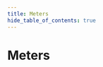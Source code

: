 ```yaml
---
title: Meters
hide_table_of_contents: true
---
```



# Meters

<DeviceGrid>
  <DeviceCard
    brand=""
    description="Demobatterie"
    thumbnail="/img/devices/meter/demo-battery.jpg"
    capabilities={[]}
    requirements={[]}
    href="/docs/devices-next/meters/demo-battery"
    group="Generische Unterstützung"
    type="meter"
    name="demo-battery"
  />
  <DeviceCard
    brand=""
    description="Demozähler"
    thumbnail="/img/devices/meter/demo-meter.jpg"
    capabilities={[]}
    requirements={[]}
    href="/docs/devices-next/meters/demo-meter"
    group="Generische Unterstützung"
    type="meter"
    name="demo-meter"
  />
  <DeviceCard
    brand=""
    description="Discovergy"
    thumbnail="/img/devices/meter/discovergy.jpg"
    capabilities={[]}
    requirements={[]}
    href="/docs/devices-next/meters/discovergy"
    group=""
    type="meter"
    name="discovergy"
  />
  <DeviceCard
    brand=""
    description="Plexlog"
    thumbnail="/img/devices/meter/plexlog.jpg"
    capabilities={[]}
    requirements={[]}
    href="/docs/devices-next/meters/plexlog"
    group=""
    type="meter"
    name="plexlog"
  />
  <DeviceCard
    brand=""
    description="Powerdog"
    thumbnail="/img/devices/meter/powerdog.jpg"
    capabilities={[]}
    requirements={[]}
    href="/docs/devices-next/meters/powerdog"
    group=""
    type="meter"
    name="powerdog"
  />
  <DeviceCard
    brand=""
    description="Solarlog"
    thumbnail="/img/devices/meter/solarlog.jpg"
    capabilities={[]}
    requirements={[]}
    href="/docs/devices-next/meters/solarlog"
    group=""
    type="meter"
    name="solarlog"
  />
  <DeviceCard
    brand=""
    description="SunSpec Batterie (Model 124)"
    thumbnail="/img/devices/meter/sunspec-battery-model-124.jpg"
    capabilities={["battery-control"]}
    requirements={[]}
    href="/docs/devices-next/meters/sunspec-battery-model-124"
    group="Generische Unterstützung"
    type="meter"
    name="sunspec-battery-model-124"
  />
  <DeviceCard
    brand=""
    description="SunSpec Batterie (Model 802)"
    thumbnail="/img/devices/meter/sunspec-battery-model-802.jpg"
    capabilities={["battery-control"]}
    requirements={[]}
    href="/docs/devices-next/meters/sunspec-battery-model-802"
    group="Generische Unterstützung"
    type="meter"
    name="sunspec-battery-model-802"
  />
  <DeviceCard
    brand=""
    description="SunSpec Hybridwechselrichter"
    thumbnail="/img/devices/meter/sunspec-hybrid-inverter.jpg"
    capabilities={[]}
    requirements={[]}
    href="/docs/devices-next/meters/sunspec-hybrid-inverter"
    group="Generische Unterstützung"
    type="meter"
    name="sunspec-hybrid-inverter"
  />
  <DeviceCard
    brand=""
    description="SunSpec Wechselrichter"
    thumbnail="/img/devices/meter/sunspec-inverter.jpg"
    capabilities={[]}
    requirements={[]}
    href="/docs/devices-next/meters/sunspec-inverter"
    group="Generische Unterstützung"
    type="meter"
    name="sunspec-inverter"
  />
  <DeviceCard
    brand=""
    description="SunSpec Zähler"
    thumbnail="/img/devices/meter/sunspec-meter.jpg"
    capabilities={[]}
    requirements={[]}
    href="/docs/devices-next/meters/sunspec-meter"
    group=""
    type="meter"
    name="sunspec-meter"
  />
  <DeviceCard
    brand=""
    description="vzlogger"
    thumbnail="/img/devices/meter/vzlogger.jpg"
    capabilities={[]}
    requirements={[]}
    href="/docs/devices-next/meters/vzlogger"
    group="Generische Unterstützung"
    type="meter"
    name="vzlogger"
  />
  <DeviceCard
    brand="A-Tronix"
    description=""
    thumbnail="/img/devices/meter/a-tronix.jpg"
    capabilities={[]}
    requirements={[]}
    href="/docs/devices-next/meters/a-tronix"
    group=""
    type="meter"
    name="a-tronix"
  />
  <DeviceCard
    brand="ABB"
    description="A43"
    thumbnail="/img/devices/meter/abb-a43.jpg"
    capabilities={[]}
    requirements={[]}
    href="/docs/devices-next/meters/abb-a43"
    group=""
    type="meter"
    name="abb-a43"
  />
  <DeviceCard
    brand="ABB"
    description="A44"
    thumbnail="/img/devices/meter/abb-a44.jpg"
    capabilities={[]}
    requirements={[]}
    href="/docs/devices-next/meters/abb-a44"
    group=""
    type="meter"
    name="abb-a44"
  />
  <DeviceCard
    brand="ABB"
    description="B23"
    thumbnail="/img/devices/meter/abb-b23.jpg"
    capabilities={[]}
    requirements={[]}
    href="/docs/devices-next/meters/abb-b23"
    group=""
    type="meter"
    name="abb-b23"
  />
  <DeviceCard
    brand="ABB"
    description="B24"
    thumbnail="/img/devices/meter/abb-b24.jpg"
    capabilities={[]}
    requirements={[]}
    href="/docs/devices-next/meters/abb-b24"
    group=""
    type="meter"
    name="abb-b24"
  />
  <DeviceCard
    brand="Acrel"
    description="ADW300"
    thumbnail="/img/devices/meter/acrel-adw300.jpg"
    capabilities={[]}
    requirements={[]}
    href="/docs/devices-next/meters/acrel-adw300"
    group=""
    type="meter"
    name="acrel-adw300"
  />
  <DeviceCard
    brand="Ads-tec"
    description="StoraXe"
    thumbnail="/img/devices/meter/ads-tec-storaxe.jpg"
    capabilities={[]}
    requirements={[]}
    href="/docs/devices-next/meters/ads-tec-storaxe"
    group=""
    type="meter"
    name="ads-tec-storaxe"
  />
  <DeviceCard
    brand="Alpha ESS"
    description="Storion SMILE"
    thumbnail="/img/devices/meter/alpha-ess-storion-smile.jpg"
    capabilities={["battery-control"]}
    requirements={[]}
    href="/docs/devices-next/meters/alpha-ess-storion-smile"
    group=""
    type="meter"
    name="alpha-ess-storion-smile"
  />
  <DeviceCard
    brand="Ampere"
    description="Ampere.StoragePro"
    thumbnail="/img/devices/meter/ampere-ampere-storagepro.jpg"
    capabilities={[]}
    requirements={[]}
    href="/docs/devices-next/meters/ampere-ampere-storagepro"
    group=""
    type="meter"
    name="ampere-ampere-storagepro"
  />
  <DeviceCard
    brand="Anker"
    description="Micro inverter"
    thumbnail="/img/devices/meter/anker-micro-inverter.jpg"
    capabilities={[]}
    requirements={[]}
    href="/docs/devices-next/meters/anker-micro-inverter"
    group=""
    type="meter"
    name="anker-micro-inverter"
  />
  <DeviceCard
    brand="APsystems"
    description="EZ1"
    thumbnail="/img/devices/meter/apsystems-ez1.jpg"
    capabilities={[]}
    requirements={[]}
    href="/docs/devices-next/meters/apsystems-ez1"
    group=""
    type="meter"
    name="apsystems-ez1"
  />
  <DeviceCard
    brand="AVM"
    description="FritzDECT"
    thumbnail="/img/devices/meter/avm-fritzdect.jpg"
    capabilities={[]}
    requirements={[]}
    href="/docs/devices-next/meters/avm-fritzdect"
    group="Schaltbare Steckdosen"
    type="meter"
    name="avm-fritzdect"
  />
  <DeviceCard
    brand="Axitec"
    description="AXIhycon 12-15H"
    thumbnail="/img/devices/meter/axitec-axihycon-12-15h.jpg"
    capabilities={[]}
    requirements={[]}
    href="/docs/devices-next/meters/axitec-axihycon-12-15h"
    group=""
    type="meter"
    name="axitec-axihycon-12-15h"
  />
  <DeviceCard
    brand="Bernecker Engineering"
    description="MPM3PM"
    thumbnail="/img/devices/meter/bernecker-engineering-mpm3pm.jpg"
    capabilities={[]}
    requirements={[]}
    href="/docs/devices-next/meters/bernecker-engineering-mpm3pm"
    group=""
    type="meter"
    name="bernecker-engineering-mpm3pm"
  />
  <DeviceCard
    brand="BGEtech"
    description="DS100"
    thumbnail="/img/devices/meter/bgetech-ds100.jpg"
    capabilities={[]}
    requirements={[]}
    href="/docs/devices-next/meters/bgetech-ds100"
    group=""
    type="meter"
    name="bgetech-ds100"
  />
  <DeviceCard
    brand="BGEtech"
    description="WS100"
    thumbnail="/img/devices/meter/bgetech-ws100.jpg"
    capabilities={[]}
    requirements={[]}
    href="/docs/devices-next/meters/bgetech-ws100"
    group=""
    type="meter"
    name="bgetech-ws100"
  />
  <DeviceCard
    brand="Bosch"
    description="BPT-S 5 Hybrid"
    thumbnail="/img/devices/meter/bosch-bpt-s-5-hybrid.jpg"
    capabilities={[]}
    requirements={[]}
    href="/docs/devices-next/meters/bosch-bpt-s-5-hybrid"
    group=""
    type="meter"
    name="bosch-bpt-s-5-hybrid"
  />
  <DeviceCard
    brand="Bosswerk"
    description="Micro inverter"
    thumbnail="/img/devices/meter/bosswerk-micro-inverter.jpg"
    capabilities={[]}
    requirements={[]}
    href="/docs/devices-next/meters/bosswerk-micro-inverter"
    group=""
    type="meter"
    name="bosswerk-micro-inverter"
  />
  <DeviceCard
    brand="Carlo Gavazzi"
    description="EM110/111/112"
    thumbnail="/img/devices/meter/carlo-gavazzi-em110-111-112.jpg"
    capabilities={[]}
    requirements={[]}
    href="/docs/devices-next/meters/carlo-gavazzi-em110-111-112"
    group=""
    type="meter"
    name="carlo-gavazzi-em110-111-112"
  />
  <DeviceCard
    brand="Carlo Gavazzi"
    description="EM24"
    thumbnail="/img/devices/meter/carlo-gavazzi-em24.jpg"
    capabilities={[]}
    requirements={[]}
    href="/docs/devices-next/meters/carlo-gavazzi-em24"
    group=""
    type="meter"
    name="carlo-gavazzi-em24"
  />
  <DeviceCard
    brand="Carlo Gavazzi"
    description="EM24_E1"
    thumbnail="/img/devices/meter/carlo-gavazzi-em24_e1.jpg"
    capabilities={[]}
    requirements={[]}
    href="/docs/devices-next/meters/carlo-gavazzi-em24_e1"
    group=""
    type="meter"
    name="carlo-gavazzi-em24_e1"
  />
  <DeviceCard
    brand="Carlo Gavazzi"
    description="EM330/EM340"
    thumbnail="/img/devices/meter/carlo-gavazzi-em330-em340.jpg"
    capabilities={[]}
    requirements={[]}
    href="/docs/devices-next/meters/carlo-gavazzi-em330-em340"
    group=""
    type="meter"
    name="carlo-gavazzi-em330-em340"
  />
  <DeviceCard
    brand="Carlo Gavazzi"
    description="EM530/EM540"
    thumbnail="/img/devices/meter/carlo-gavazzi-em530-em540.jpg"
    capabilities={[]}
    requirements={[]}
    href="/docs/devices-next/meters/carlo-gavazzi-em530-em540"
    group=""
    type="meter"
    name="carlo-gavazzi-em530-em540"
  />
  <DeviceCard
    brand="Carlo Gavazzi"
    description="ET112"
    thumbnail="/img/devices/meter/carlo-gavazzi-et112.jpg"
    capabilities={[]}
    requirements={[]}
    href="/docs/devices-next/meters/carlo-gavazzi-et112"
    group=""
    type="meter"
    name="carlo-gavazzi-et112"
  />
  <DeviceCard
    brand="Carlo Gavazzi"
    description="ET330/ET340"
    thumbnail="/img/devices/meter/carlo-gavazzi-et330-et340.jpg"
    capabilities={[]}
    requirements={[]}
    href="/docs/devices-next/meters/carlo-gavazzi-et330-et340"
    group=""
    type="meter"
    name="carlo-gavazzi-et330-et340"
  />
  <DeviceCard
    brand="cFos"
    description="PowerBrain Meter"
    thumbnail="/img/devices/meter/cfos-powerbrain-meter.jpg"
    capabilities={["sponsorship"]}
    requirements={[]}
    href="/docs/devices-next/meters/cfos-powerbrain-meter"
    group=""
    type="meter"
    name="cfos-powerbrain-meter"
  />
  <DeviceCard
    brand="Deye"
    description="3p hybrid inverter"
    thumbnail="/img/devices/meter/deye-3p-hybrid-inverter.jpg"
    capabilities={["battery-control"]}
    requirements={[]}
    href="/docs/devices-next/meters/deye-3p-hybrid-inverter"
    group=""
    type="meter"
    name="deye-3p-hybrid-inverter"
  />
  <DeviceCard
    brand="Deye"
    description="hp3 hybrid inverter"
    thumbnail="/img/devices/meter/deye-hp3-hybrid-inverter.jpg"
    capabilities={["battery-control"]}
    requirements={[]}
    href="/docs/devices-next/meters/deye-hp3-hybrid-inverter"
    group=""
    type="meter"
    name="deye-hp3-hybrid-inverter"
  />
  <DeviceCard
    brand="Deye"
    description="Micro inverter"
    thumbnail="/img/devices/meter/deye-micro-inverter.jpg"
    capabilities={[]}
    requirements={[]}
    href="/docs/devices-next/meters/deye-micro-inverter"
    group=""
    type="meter"
    name="deye-micro-inverter"
  />
  <DeviceCard
    brand="Deye"
    description="Storage (hybrid) inverter"
    thumbnail="/img/devices/meter/deye-storage-hybrid-inverter.jpg"
    capabilities={[]}
    requirements={[]}
    href="/docs/devices-next/meters/deye-storage-hybrid-inverter"
    group=""
    type="meter"
    name="deye-storage-hybrid-inverter"
  />
  <DeviceCard
    brand="Deye"
    description="String inverter"
    thumbnail="/img/devices/meter/deye-string-inverter.jpg"
    capabilities={[]}
    requirements={[]}
    href="/docs/devices-next/meters/deye-string-inverter"
    group=""
    type="meter"
    name="deye-string-inverter"
  />
  <DeviceCard
    brand="DSMR"
    description=""
    thumbnail="/img/devices/meter/dsmr.jpg"
    capabilities={[]}
    requirements={[]}
    href="/docs/devices-next/meters/dsmr"
    group=""
    type="meter"
    name="dsmr"
  />
  <DeviceCard
    brand="DZG"
    description="DVH4013"
    thumbnail="/img/devices/meter/dzg-dvh4013.jpg"
    capabilities={[]}
    requirements={[]}
    href="/docs/devices-next/meters/dzg-dvh4013"
    group=""
    type="meter"
    name="dzg-dvh4013"
  />
  <DeviceCard
    brand="E3/DC"
    description=""
    thumbnail="/img/devices/meter/e3-dc.jpg"
    capabilities={["battery-control"]}
    requirements={[]}
    href="/docs/devices-next/meters/e3-dc"
    group=""
    type="meter"
    name="e3-dc"
  />
  <DeviceCard
    brand="Eastron"
    description="SDM120-Modbus"
    thumbnail="/img/devices/meter/eastron-sdm120-modbus.jpg"
    capabilities={[]}
    requirements={[]}
    href="/docs/devices-next/meters/eastron-sdm120-modbus"
    group=""
    type="meter"
    name="eastron-sdm120-modbus"
  />
  <DeviceCard
    brand="Eastron"
    description="SDM220/230"
    thumbnail="/img/devices/meter/eastron-sdm220-230.jpg"
    capabilities={[]}
    requirements={[]}
    href="/docs/devices-next/meters/eastron-sdm220-230"
    group=""
    type="meter"
    name="eastron-sdm220-230"
  />
  <DeviceCard
    brand="Eastron"
    description="SDM630-Modbus"
    thumbnail="/img/devices/meter/eastron-sdm630-modbus.jpg"
    capabilities={[]}
    requirements={[]}
    href="/docs/devices-next/meters/eastron-sdm630-modbus"
    group=""
    type="meter"
    name="eastron-sdm630-modbus"
  />
  <DeviceCard
    brand="Eastron"
    description="SDM72D-M"
    thumbnail="/img/devices/meter/eastron-sdm72d-m.jpg"
    capabilities={[]}
    requirements={[]}
    href="/docs/devices-next/meters/eastron-sdm72d-m"
    group=""
    type="meter"
    name="eastron-sdm72d-m"
  />
  <DeviceCard
    brand="Eastron"
    description="SDM72DM-V2"
    thumbnail="/img/devices/meter/eastron-sdm72dm-v2.jpg"
    capabilities={[]}
    requirements={[]}
    href="/docs/devices-next/meters/eastron-sdm72dm-v2"
    group=""
    type="meter"
    name="eastron-sdm72dm-v2"
  />
  <DeviceCard
    brand="Enphase"
    description="IQ Envoy"
    thumbnail="/img/devices/meter/enphase-iq-envoy.jpg"
    capabilities={[]}
    requirements={[]}
    href="/docs/devices-next/meters/enphase-iq-envoy"
    group=""
    type="meter"
    name="enphase-iq-envoy"
  />
  <DeviceCard
    brand="ESPHome"
    description="DLMS Meter Austria"
    thumbnail="/img/devices/meter/esphome-dlms-meter-austria.jpg"
    capabilities={[]}
    requirements={[]}
    href="/docs/devices-next/meters/esphome-dlms-meter-austria"
    group=""
    type="meter"
    name="esphome-dlms-meter-austria"
  />
  <DeviceCard
    brand="ESPHome"
    description="DSMR"
    thumbnail="/img/devices/meter/esphome-dsmr.jpg"
    capabilities={[]}
    requirements={[]}
    href="/docs/devices-next/meters/esphome-dsmr"
    group=""
    type="meter"
    name="esphome-dsmr"
  />
  <DeviceCard
    brand="FENECON"
    description=""
    thumbnail="/img/devices/meter/fenecon.jpg"
    capabilities={["battery-control"]}
    requirements={[]}
    href="/docs/devices-next/meters/fenecon"
    group=""
    type="meter"
    name="fenecon"
  />
  <DeviceCard
    brand="FoxESS"
    description="H1 Series Hybrid Inverter"
    thumbnail="/img/devices/meter/foxess-h1-series-hybrid-inverter.jpg"
    capabilities={[]}
    requirements={[]}
    href="/docs/devices-next/meters/foxess-h1-series-hybrid-inverter"
    group=""
    type="meter"
    name="foxess-h1-series-hybrid-inverter"
  />
  <DeviceCard
    brand="FoxESS"
    description="H3 Series Hybrid Inverter"
    thumbnail="/img/devices/meter/foxess-h3-series-hybrid-inverter.jpg"
    capabilities={["battery-control"]}
    requirements={[]}
    href="/docs/devices-next/meters/foxess-h3-series-hybrid-inverter"
    group=""
    type="meter"
    name="foxess-h3-series-hybrid-inverter"
  />
  <DeviceCard
    brand="FoxESS"
    description="H3-Smart Series Hybrid Inverter"
    thumbnail="/img/devices/meter/foxess-h3-smart-series-hybrid-inverter.jpg"
    capabilities={["battery-control"]}
    requirements={[]}
    href="/docs/devices-next/meters/foxess-h3-smart-series-hybrid-inverter"
    group=""
    type="meter"
    name="foxess-h3-smart-series-hybrid-inverter"
  />
  <DeviceCard
    brand="Fronius"
    description="Ohmpilot"
    thumbnail="/img/devices/meter/fronius-ohmpilot.jpg"
    capabilities={[]}
    requirements={[]}
    href="/docs/devices-next/meters/fronius-ohmpilot"
    group=""
    type="meter"
    name="fronius-ohmpilot"
  />
  <DeviceCard
    brand="Fronius"
    description="Primo GEN24 Plus"
    thumbnail="/img/devices/meter/fronius-primo-gen24-plus.jpg"
    capabilities={["battery-control"]}
    requirements={[]}
    href="/docs/devices-next/meters/fronius-primo-gen24-plus"
    group=""
    type="meter"
    name="fronius-primo-gen24-plus"
  />
  <DeviceCard
    brand="Fronius"
    description="Smartmeter (über Wechselrichter)"
    thumbnail="/img/devices/meter/fronius-smartmeter-via-inverter.jpg"
    capabilities={[]}
    requirements={[]}
    href="/docs/devices-next/meters/fronius-smartmeter-via-inverter"
    group=""
    type="meter"
    name="fronius-smartmeter-via-inverter"
  />
  <DeviceCard
    brand="Fronius"
    description="Solar API V1"
    thumbnail="/img/devices/meter/fronius-solar-api-v1.jpg"
    capabilities={["battery-control"]}
    requirements={[]}
    href="/docs/devices-next/meters/fronius-solar-api-v1"
    group=""
    type="meter"
    name="fronius-solar-api-v1"
  />
  <DeviceCard
    brand="Fronius"
    description="Symo GEN24 Plus"
    thumbnail="/img/devices/meter/fronius-symo-gen24-plus.jpg"
    capabilities={["battery-control"]}
    requirements={[]}
    href="/docs/devices-next/meters/fronius-symo-gen24-plus"
    group=""
    type="meter"
    name="fronius-symo-gen24-plus"
  />
  <DeviceCard
    brand="Ginlong"
    description="Solis Hybrid Inverter (RHI series)"
    thumbnail="/img/devices/meter/ginlong-solis-hybrid-inverter-rhi-series.jpg"
    capabilities={[]}
    requirements={[]}
    href="/docs/devices-next/meters/ginlong-solis-hybrid-inverter-rhi-series"
    group=""
    type="meter"
    name="ginlong-solis-hybrid-inverter-rhi-series"
  />
  <DeviceCard
    brand="Ginlong"
    description="Solis Hybrid Inverter (S Series)"
    thumbnail="/img/devices/meter/ginlong-solis-hybrid-inverter-s-series.jpg"
    capabilities={[]}
    requirements={[]}
    href="/docs/devices-next/meters/ginlong-solis-hybrid-inverter-s-series"
    group=""
    type="meter"
    name="ginlong-solis-hybrid-inverter-s-series"
  />
  <DeviceCard
    brand="Ginlong"
    description="Solis Inverter"
    thumbnail="/img/devices/meter/ginlong-solis-inverter.jpg"
    capabilities={[]}
    requirements={[]}
    href="/docs/devices-next/meters/ginlong-solis-inverter"
    group=""
    type="meter"
    name="ginlong-solis-inverter"
  />
  <DeviceCard
    brand="go-e"
    description="Controller"
    thumbnail="/img/devices/meter/go-e-controller.jpg"
    capabilities={[]}
    requirements={[]}
    href="/docs/devices-next/meters/go-e-controller"
    group=""
    type="meter"
    name="go-e-controller"
  />
  <DeviceCard
    brand="GoodWe"
    description="ET/EH/BH/BT Hybrid Inverter"
    thumbnail="/img/devices/meter/goodwe-et-eh-bh-bt-hybrid-inverter.jpg"
    capabilities={["battery-control"]}
    requirements={[]}
    href="/docs/devices-next/meters/goodwe-et-eh-bh-bt-hybrid-inverter"
    group=""
    type="meter"
    name="goodwe-et-eh-bh-bt-hybrid-inverter"
  />
  <DeviceCard
    brand="GoodWe"
    description="GoodWe over Wifi"
    thumbnail="/img/devices/meter/goodwe-goodwe-over-wifi.jpg"
    capabilities={[]}
    requirements={[]}
    href="/docs/devices-next/meters/goodwe-goodwe-over-wifi"
    group=""
    type="meter"
    name="goodwe-goodwe-over-wifi"
  />
  <DeviceCard
    brand="GoodWe"
    description="SDT/DT Inverter"
    thumbnail="/img/devices/meter/goodwe-sdt-dt-inverter.jpg"
    capabilities={[]}
    requirements={[]}
    href="/docs/devices-next/meters/goodwe-sdt-dt-inverter"
    group=""
    type="meter"
    name="goodwe-sdt-dt-inverter"
  />
  <DeviceCard
    brand="Growatt"
    description="Hybrid Inverter"
    thumbnail="/img/devices/meter/growatt-hybrid-inverter.jpg"
    capabilities={["battery-control"]}
    requirements={[]}
    href="/docs/devices-next/meters/growatt-hybrid-inverter"
    group=""
    type="meter"
    name="growatt-hybrid-inverter"
  />
  <DeviceCard
    brand="Growatt"
    description="TL-X(H) Hybrid Inverter"
    thumbnail="/img/devices/meter/growatt-tl-x-h-hybrid-inverter.jpg"
    capabilities={["battery-control"]}
    requirements={[]}
    href="/docs/devices-next/meters/growatt-tl-x-h-hybrid-inverter"
    group=""
    type="meter"
    name="growatt-tl-x-h-hybrid-inverter"
  />
  <DeviceCard
    brand="Homematic IP"
    description=""
    thumbnail="/img/devices/meter/homematic-ip.jpg"
    capabilities={[]}
    requirements={[]}
    href="/docs/devices-next/meters/homematic-ip"
    group="Schaltbare Steckdosen"
    type="meter"
    name="homematic-ip"
  />
  <DeviceCard
    brand="HomeWizard"
    description="kWh Meter"
    thumbnail="/img/devices/meter/homewizard-kwh-meter.jpg"
    capabilities={[]}
    requirements={[]}
    href="/docs/devices-next/meters/homewizard-kwh-meter"
    group=""
    type="meter"
    name="homewizard-kwh-meter"
  />
  <DeviceCard
    brand="HomeWizard"
    description="Wi-Fi P1 Meter"
    thumbnail="/img/devices/meter/homewizard-wi-fi-p1-meter.jpg"
    capabilities={[]}
    requirements={[]}
    href="/docs/devices-next/meters/homewizard-wi-fi-p1-meter"
    group=""
    type="meter"
    name="homewizard-wi-fi-p1-meter"
  />
  <DeviceCard
    brand="Hoymiles"
    description="HM & HMS Series (via AhoyDTU)"
    thumbnail="/img/devices/meter/hoymiles-hm-and-hms-series-via-ahoydtu.jpg"
    capabilities={[]}
    requirements={[]}
    href="/docs/devices-next/meters/hoymiles-hm-and-hms-series-via-ahoydtu"
    group=""
    type="meter"
    name="hoymiles-hm-and-hms-series-via-ahoydtu"
  />
  <DeviceCard
    brand="Hoymiles"
    description="HM & HMS Series (via OpenDTU)"
    thumbnail="/img/devices/meter/hoymiles-hm-and-hms-series-via-opendtu.jpg"
    capabilities={[]}
    requirements={[]}
    href="/docs/devices-next/meters/hoymiles-hm-and-hms-series-via-opendtu"
    group=""
    type="meter"
    name="hoymiles-hm-and-hms-series-via-opendtu"
  />
  <DeviceCard
    brand="Huawei"
    description="EMMA"
    thumbnail="/img/devices/meter/huawei-emma.jpg"
    capabilities={[]}
    requirements={[]}
    href="/docs/devices-next/meters/huawei-emma"
    group=""
    type="meter"
    name="huawei-emma"
  />
  <DeviceCard
    brand="Huawei"
    description="SmartLogger"
    thumbnail="/img/devices/meter/huawei-smartlogger.jpg"
    capabilities={["battery-control"]}
    requirements={[]}
    href="/docs/devices-next/meters/huawei-smartlogger"
    group=""
    type="meter"
    name="huawei-smartlogger"
  />
  <DeviceCard
    brand="Huawei"
    description="SUN2000"
    thumbnail="/img/devices/meter/huawei-sun2000.jpg"
    capabilities={["battery-control"]}
    requirements={[]}
    href="/docs/devices-next/meters/huawei-sun2000"
    group=""
    type="meter"
    name="huawei-sun2000"
  />
  <DeviceCard
    brand="Huawei"
    description="SUN2000 (SDongle)"
    thumbnail="/img/devices/meter/huawei-sun2000-sdongle.jpg"
    capabilities={[]}
    requirements={[]}
    href="/docs/devices-next/meters/huawei-sun2000-sdongle"
    group=""
    type="meter"
    name="huawei-sun2000-sdongle"
  />
  <DeviceCard
    brand="IAMMETER"
    description="WEM3080"
    thumbnail="/img/devices/meter/iammeter-wem3080.jpg"
    capabilities={[]}
    requirements={[]}
    href="/docs/devices-next/meters/iammeter-wem3080"
    group=""
    type="meter"
    name="iammeter-wem3080"
  />
  <DeviceCard
    brand="IAMMETER"
    description="WEM3080T/WEM3046T/WEM3050T"
    thumbnail="/img/devices/meter/iammeter-wem3080t-wem3046t-wem3050t.jpg"
    capabilities={[]}
    requirements={[]}
    href="/docs/devices-next/meters/iammeter-wem3080t-wem3046t-wem3050t"
    group=""
    type="meter"
    name="iammeter-wem3080t-wem3046t-wem3050t"
  />
  <DeviceCard
    brand="IGEN Tech"
    description="Solarman Logger"
    thumbnail="/img/devices/meter/igen-tech-solarman-logger.jpg"
    capabilities={[]}
    requirements={[]}
    href="/docs/devices-next/meters/igen-tech-solarman-logger"
    group=""
    type="meter"
    name="igen-tech-solarman-logger"
  />
  <DeviceCard
    brand="inepro"
    description="PRO380-MOD"
    thumbnail="/img/devices/meter/inepro-pro380-mod.jpg"
    capabilities={[]}
    requirements={[]}
    href="/docs/devices-next/meters/inepro-pro380-mod"
    group=""
    type="meter"
    name="inepro-pro380-mod"
  />
  <DeviceCard
    brand="IOmeter"
    description=""
    thumbnail="/img/devices/meter/iometer.jpg"
    capabilities={[]}
    requirements={[]}
    href="/docs/devices-next/meters/iometer"
    group=""
    type="meter"
    name="iometer"
  />
  <DeviceCard
    brand="Janitza"
    description="B series"
    thumbnail="/img/devices/meter/janitza-b-series.jpg"
    capabilities={[]}
    requirements={[]}
    href="/docs/devices-next/meters/janitza-b-series"
    group=""
    type="meter"
    name="janitza-b-series"
  />
  <DeviceCard
    brand="Janitza"
    description="UMG series"
    thumbnail="/img/devices/meter/janitza-umg-series.jpg"
    capabilities={[]}
    requirements={[]}
    href="/docs/devices-next/meters/janitza-umg-series"
    group=""
    type="meter"
    name="janitza-umg-series"
  />
  <DeviceCard
    brand="KEBA"
    description="KeContact E10"
    thumbnail="/img/devices/meter/keba-kecontact-e10.jpg"
    capabilities={[]}
    requirements={[]}
    href="/docs/devices-next/meters/keba-kecontact-e10"
    group=""
    type="meter"
    name="keba-kecontact-e10"
  />
  <DeviceCard
    brand="Kostal"
    description="Energy Meter C (KEM-C)"
    thumbnail="/img/devices/meter/kostal-energy-meter-c-kem-c.jpg"
    capabilities={[]}
    requirements={[]}
    href="/docs/devices-next/meters/kostal-energy-meter-c-kem-c"
    group=""
    type="meter"
    name="kostal-energy-meter-c-kem-c"
  />
  <DeviceCard
    brand="Kostal"
    description="Energy Meter P (KEM-P)"
    thumbnail="/img/devices/meter/kostal-energy-meter-p-kem-p.jpg"
    capabilities={[]}
    requirements={[]}
    href="/docs/devices-next/meters/kostal-energy-meter-p-kem-p"
    group=""
    type="meter"
    name="kostal-energy-meter-p-kem-p"
  />
  <DeviceCard
    brand="Kostal"
    description="Piko"
    thumbnail="/img/devices/meter/kostal-piko.jpg"
    capabilities={[]}
    requirements={[]}
    href="/docs/devices-next/meters/kostal-piko"
    group=""
    type="meter"
    name="kostal-piko"
  />
  <DeviceCard
    brand="Kostal"
    description="Piko (legacy)"
    thumbnail="/img/devices/meter/kostal-piko-legacy.jpg"
    capabilities={[]}
    requirements={[]}
    href="/docs/devices-next/meters/kostal-piko-legacy"
    group=""
    type="meter"
    name="kostal-piko-legacy"
  />
  <DeviceCard
    brand="Kostal"
    description="Piko BA"
    thumbnail="/img/devices/meter/kostal-piko-ba.jpg"
    capabilities={[]}
    requirements={[]}
    href="/docs/devices-next/meters/kostal-piko-ba"
    group=""
    type="meter"
    name="kostal-piko-ba"
  />
  <DeviceCard
    brand="Kostal"
    description="Piko Hybrid"
    thumbnail="/img/devices/meter/kostal-piko-hybrid.jpg"
    capabilities={[]}
    requirements={[]}
    href="/docs/devices-next/meters/kostal-piko-hybrid"
    group=""
    type="meter"
    name="kostal-piko-hybrid"
  />
  <DeviceCard
    brand="Kostal"
    description="Piko MP Plus"
    thumbnail="/img/devices/meter/kostal-piko-mp-plus.jpg"
    capabilities={[]}
    requirements={[]}
    href="/docs/devices-next/meters/kostal-piko-mp-plus"
    group=""
    type="meter"
    name="kostal-piko-mp-plus"
  />
  <DeviceCard
    brand="Kostal"
    description="Plenticore Hybrid"
    thumbnail="/img/devices/meter/kostal-plenticore-hybrid.jpg"
    capabilities={["battery-control"]}
    requirements={[]}
    href="/docs/devices-next/meters/kostal-plenticore-hybrid"
    group=""
    type="meter"
    name="kostal-plenticore-hybrid"
  />
  <DeviceCard
    brand="Kostal"
    description="Plenticore Hybrid, inkl. Netzladung der Hausbatterie"
    thumbnail="/img/devices/meter/kostal-plenticore-hybrid-incl-grid-charging-of-the-house-battery.jpg"
    capabilities={["battery-control"]}
    requirements={[]}
    href="/docs/devices-next/meters/kostal-plenticore-hybrid-incl-grid-charging-of-the-house-battery"
    group=""
    type="meter"
    name="kostal-plenticore-hybrid-incl-grid-charging-of-the-house-battery"
  />
  <DeviceCard
    brand="Kostal"
    description="Smart Energy Meter"
    thumbnail="/img/devices/meter/kostal-smart-energy-meter.jpg"
    capabilities={[]}
    requirements={[]}
    href="/docs/devices-next/meters/kostal-smart-energy-meter"
    group=""
    type="meter"
    name="kostal-smart-energy-meter"
  />
  <DeviceCard
    brand="Kostal"
    description="Smart Energy Meter (über den Wechselrichter)"
    thumbnail="/img/devices/meter/kostal-smart-energy-meter-via-inverter.jpg"
    capabilities={[]}
    requirements={[]}
    href="/docs/devices-next/meters/kostal-smart-energy-meter-via-inverter"
    group=""
    type="meter"
    name="kostal-smart-energy-meter-via-inverter"
  />
  <DeviceCard
    brand="LG"
    description="ESS Home 15"
    thumbnail="/img/devices/meter/lg-ess-home-15.jpg"
    capabilities={["battery-control"]}
    requirements={[]}
    href="/docs/devices-next/meters/lg-ess-home-15"
    group=""
    type="meter"
    name="lg-ess-home-15"
  />
  <DeviceCard
    brand="LG"
    description="ESS Home 8/10"
    thumbnail="/img/devices/meter/lg-ess-home-8-10.jpg"
    capabilities={["battery-control"]}
    requirements={[]}
    href="/docs/devices-next/meters/lg-ess-home-8-10"
    group=""
    type="meter"
    name="lg-ess-home-8-10"
  />
  <DeviceCard
    brand="Loxone"
    description="Miniserver"
    thumbnail="/img/devices/meter/loxone-miniserver.jpg"
    capabilities={[]}
    requirements={[]}
    href="/docs/devices-next/meters/loxone-miniserver"
    group=""
    type="meter"
    name="loxone-miniserver"
  />
  <DeviceCard
    brand="M-TEC"
    description="Energy Butler GEN2"
    thumbnail="/img/devices/meter/m-tec-energy-butler-gen2.jpg"
    capabilities={[]}
    requirements={[]}
    href="/docs/devices-next/meters/m-tec-energy-butler-gen2"
    group=""
    type="meter"
    name="m-tec-energy-butler-gen2"
  />
  <DeviceCard
    brand="M-TEC"
    description="Energy Butler GEN3"
    thumbnail="/img/devices/meter/m-tec-energy-butler-gen3.jpg"
    capabilities={["battery-control"]}
    requirements={[]}
    href="/docs/devices-next/meters/m-tec-energy-butler-gen3"
    group=""
    type="meter"
    name="m-tec-energy-butler-gen3"
  />
  <DeviceCard
    brand="Marstek"
    description="Venus Battery Storage"
    thumbnail="/img/devices/meter/marstek-venus-battery-storage.jpg"
    capabilities={["battery-control"]}
    requirements={[]}
    href="/docs/devices-next/meters/marstek-venus-battery-storage"
    group=""
    type="meter"
    name="marstek-venus-battery-storage"
  />
  <DeviceCard
    brand="mhendriks"
    description="P1 dongle"
    thumbnail="/img/devices/meter/mhendriks-p1-dongle.jpg"
    capabilities={[]}
    requirements={[]}
    href="/docs/devices-next/meters/mhendriks-p1-dongle"
    group=""
    type="meter"
    name="mhendriks-p1-dongle"
  />
  <DeviceCard
    brand="my-PV"
    description="AC ELWA 2"
    thumbnail="/img/devices/meter/my-pv-ac-elwa-2.jpg"
    capabilities={[]}
    requirements={[]}
    href="/docs/devices-next/meters/my-pv-ac-elwa-2"
    group=""
    type="meter"
    name="my-pv-ac-elwa-2"
  />
  <DeviceCard
    brand="my-PV"
    description="AC ELWA-E"
    thumbnail="/img/devices/meter/my-pv-ac-elwa-e.jpg"
    capabilities={[]}
    requirements={[]}
    href="/docs/devices-next/meters/my-pv-ac-elwa-e"
    group=""
    type="meter"
    name="my-pv-ac-elwa-e"
  />
  <DeviceCard
    brand="my-PV"
    description="AC•THOR"
    thumbnail="/img/devices/meter/my-pv-ac-thor.jpg"
    capabilities={[]}
    requirements={[]}
    href="/docs/devices-next/meters/my-pv-ac-thor"
    group=""
    type="meter"
    name="my-pv-ac-thor"
  />
  <DeviceCard
    brand="my-PV"
    description="WiFi Meter"
    thumbnail="/img/devices/meter/my-pv-wifi-meter.jpg"
    capabilities={[]}
    requirements={[]}
    href="/docs/devices-next/meters/my-pv-wifi-meter"
    group=""
    type="meter"
    name="my-pv-wifi-meter"
  />
  <DeviceCard
    brand="myStrom"
    description="Switch"
    thumbnail="/img/devices/meter/mystrom-switch.jpg"
    capabilities={[]}
    requirements={[]}
    href="/docs/devices-next/meters/mystrom-switch"
    group="Schaltbare Steckdosen"
    type="meter"
    name="mystrom-switch"
  />
  <DeviceCard
    brand="OpenEMS"
    description=""
    thumbnail="/img/devices/meter/openems.jpg"
    capabilities={["battery-control"]}
    requirements={[]}
    href="/docs/devices-next/meters/openems"
    group=""
    type="meter"
    name="openems"
  />
  <DeviceCard
    brand="ORNO"
    description="OR-WE-516"
    thumbnail="/img/devices/meter/orno-or-we-516.jpg"
    capabilities={[]}
    requirements={[]}
    href="/docs/devices-next/meters/orno-or-we-516"
    group=""
    type="meter"
    name="orno-or-we-516"
  />
  <DeviceCard
    brand="ORNO"
    description="OR-WE-517"
    thumbnail="/img/devices/meter/orno-or-we-517.jpg"
    capabilities={[]}
    requirements={[]}
    href="/docs/devices-next/meters/orno-or-we-517"
    group=""
    type="meter"
    name="orno-or-we-517"
  />
  <DeviceCard
    brand="P1Monitor"
    description="P1 Monitor"
    thumbnail="/img/devices/meter/p1monitor-p1-monitor.jpg"
    capabilities={[]}
    requirements={[]}
    href="/docs/devices-next/meters/p1monitor-p1-monitor"
    group=""
    type="meter"
    name="p1monitor-p1-monitor"
  />
  <DeviceCard
    brand="Powerfox"
    description="Poweropti"
    thumbnail="/img/devices/meter/powerfox-poweropti.jpg"
    capabilities={[]}
    requirements={[]}
    href="/docs/devices-next/meters/powerfox-poweropti"
    group=""
    type="meter"
    name="powerfox-poweropti"
  />
  <DeviceCard
    brand="Qcells"
    description="Hybrid-Wechselrichter (Cloud)"
    thumbnail="/img/devices/meter/qcells-hybrid-inverter-cloud.jpg"
    capabilities={[]}
    requirements={[]}
    href="/docs/devices-next/meters/qcells-hybrid-inverter-cloud"
    group=""
    type="meter"
    name="qcells-hybrid-inverter-cloud"
  />
  <DeviceCard
    brand="Qcells"
    description="Q.HOME ESS HYB-G3"
    thumbnail="/img/devices/meter/qcells-q-home-ess-hyb-g3.jpg"
    capabilities={["battery-control"]}
    requirements={[]}
    href="/docs/devices-next/meters/qcells-q-home-ess-hyb-g3"
    group=""
    type="meter"
    name="qcells-q-home-ess-hyb-g3"
  />
  <DeviceCard
    brand="RCT"
    description="Power"
    thumbnail="/img/devices/meter/rct-power.jpg"
    capabilities={["battery-control"]}
    requirements={[]}
    href="/docs/devices-next/meters/rct-power"
    group=""
    type="meter"
    name="rct-power"
  />
  <DeviceCard
    brand="Saia-Burgess Controls (SBC)"
    description="ALE3"
    thumbnail="/img/devices/meter/saia-burgess-controls-sbc-ale3.jpg"
    capabilities={[]}
    requirements={[]}
    href="/docs/devices-next/meters/saia-burgess-controls-sbc-ale3"
    group=""
    type="meter"
    name="saia-burgess-controls-sbc-ale3"
  />
  <DeviceCard
    brand="Saia-Burgess Controls (SBC)"
    description="AWD3"
    thumbnail="/img/devices/meter/saia-burgess-controls-sbc-awd3.jpg"
    capabilities={[]}
    requirements={[]}
    href="/docs/devices-next/meters/saia-burgess-controls-sbc-awd3"
    group=""
    type="meter"
    name="saia-burgess-controls-sbc-awd3"
  />
  <DeviceCard
    brand="SAJ"
    description="H1 Series Hybrid Solar Inverter"
    thumbnail="/img/devices/meter/saj-h1-series-hybrid-solar-inverter.jpg"
    capabilities={[]}
    requirements={[]}
    href="/docs/devices-next/meters/saj-h1-series-hybrid-solar-inverter"
    group=""
    type="meter"
    name="saj-h1-series-hybrid-solar-inverter"
  />
  <DeviceCard
    brand="SAJ"
    description="H2 Series Hybrid Solar Inverter"
    thumbnail="/img/devices/meter/saj-h2-series-hybrid-solar-inverter.jpg"
    capabilities={[]}
    requirements={[]}
    href="/docs/devices-next/meters/saj-h2-series-hybrid-solar-inverter"
    group=""
    type="meter"
    name="saj-h2-series-hybrid-solar-inverter"
  />
  <DeviceCard
    brand="SAJ"
    description="R5 Series Solar Inverter"
    thumbnail="/img/devices/meter/saj-r5-series-solar-inverter.jpg"
    capabilities={[]}
    requirements={[]}
    href="/docs/devices-next/meters/saj-r5-series-solar-inverter"
    group=""
    type="meter"
    name="saj-r5-series-solar-inverter"
  />
  <DeviceCard
    brand="SAX"
    description="Homespeicher"
    thumbnail="/img/devices/meter/sax-homespeicher.jpg"
    capabilities={[]}
    requirements={[]}
    href="/docs/devices-next/meters/sax-homespeicher"
    group=""
    type="meter"
    name="sax-homespeicher"
  />
  <DeviceCard
    brand="Schneider Electric"
    description="iEM3xxx Modbus"
    thumbnail="/img/devices/meter/schneider-electric-iem3xxx-modbus.jpg"
    capabilities={[]}
    requirements={[]}
    href="/docs/devices-next/meters/schneider-electric-iem3xxx-modbus"
    group=""
    type="meter"
    name="schneider-electric-iem3xxx-modbus"
  />
  <DeviceCard
    brand="SENEC"
    description=".Home"
    thumbnail="/img/devices/meter/senec-home.jpg"
    capabilities={["battery-control"]}
    requirements={[]}
    href="/docs/devices-next/meters/senec-home"
    group=""
    type="meter"
    name="senec-home"
  />
  <DeviceCard
    brand="Senergy"
    description="SE 4/5/6KTL-S1/G2 Inverter"
    thumbnail="/img/devices/meter/senergy-se-4-5-6ktl-s1-g2-inverter.jpg"
    capabilities={[]}
    requirements={[]}
    href="/docs/devices-next/meters/senergy-se-4-5-6ktl-s1-g2-inverter"
    group=""
    type="meter"
    name="senergy-se-4-5-6ktl-s1-g2-inverter"
  />
  <DeviceCard
    brand="Shelly"
    description="1PM"
    thumbnail="/img/devices/meter/shelly-1pm.jpg"
    capabilities={[]}
    requirements={[]}
    href="/docs/devices-next/meters/shelly-1pm"
    group="Schaltbare Steckdosen"
    type="meter"
    name="shelly-1pm"
  />
  <DeviceCard
    brand="Shelly"
    description="1PM mini"
    thumbnail="/img/devices/meter/shelly-1pm-mini.jpg"
    capabilities={[]}
    requirements={[]}
    href="/docs/devices-next/meters/shelly-1pm-mini"
    group="Schaltbare Steckdosen"
    type="meter"
    name="shelly-1pm-mini"
  />
  <DeviceCard
    brand="Shelly"
    description="3EM"
    thumbnail="/img/devices/meter/shelly-3em.jpg"
    capabilities={[]}
    requirements={[]}
    href="/docs/devices-next/meters/shelly-3em"
    group=""
    type="meter"
    name="shelly-3em"
  />
  <DeviceCard
    brand="Shelly"
    description="EM"
    thumbnail="/img/devices/meter/shelly-em.jpg"
    capabilities={[]}
    requirements={[]}
    href="/docs/devices-next/meters/shelly-em"
    group="Schaltbare Steckdosen"
    type="meter"
    name="shelly-em"
  />
  <DeviceCard
    brand="Shelly"
    description="Plug S"
    thumbnail="/img/devices/meter/shelly-plug-s.jpg"
    capabilities={[]}
    requirements={[]}
    href="/docs/devices-next/meters/shelly-plug-s"
    group="Schaltbare Steckdosen"
    type="meter"
    name="shelly-plug-s"
  />
  <DeviceCard
    brand="Shelly"
    description="PM mini"
    thumbnail="/img/devices/meter/shelly-pm-mini.jpg"
    capabilities={[]}
    requirements={[]}
    href="/docs/devices-next/meters/shelly-pm-mini"
    group="Schaltbare Steckdosen"
    type="meter"
    name="shelly-pm-mini"
  />
  <DeviceCard
    brand="Shelly"
    description="Pro 1PM"
    thumbnail="/img/devices/meter/shelly-pro-1pm.jpg"
    capabilities={[]}
    requirements={[]}
    href="/docs/devices-next/meters/shelly-pro-1pm"
    group="Schaltbare Steckdosen"
    type="meter"
    name="shelly-pro-1pm"
  />
  <DeviceCard
    brand="Shelly"
    description="Pro 3 EM"
    thumbnail="/img/devices/meter/shelly-pro-3-em.jpg"
    capabilities={[]}
    requirements={[]}
    href="/docs/devices-next/meters/shelly-pro-3-em"
    group=""
    type="meter"
    name="shelly-pro-3-em"
  />
  <DeviceCard
    brand="Shelly"
    description="Pro 3EM (monophase mode)"
    thumbnail="/img/devices/meter/shelly-pro-3em-monophase-mode.jpg"
    capabilities={[]}
    requirements={[]}
    href="/docs/devices-next/meters/shelly-pro-3em-monophase-mode"
    group="Schaltbare Steckdosen"
    type="meter"
    name="shelly-pro-3em-monophase-mode"
  />
  <DeviceCard
    brand="Shelly"
    description="Pro EM"
    thumbnail="/img/devices/meter/shelly-pro-em.jpg"
    capabilities={[]}
    requirements={[]}
    href="/docs/devices-next/meters/shelly-pro-em"
    group="Schaltbare Steckdosen"
    type="meter"
    name="shelly-pro-em"
  />
  <DeviceCard
    brand="Siemens"
    description="7KT1665"
    thumbnail="/img/devices/meter/siemens-7kt1665.jpg"
    capabilities={[]}
    requirements={[]}
    href="/docs/devices-next/meters/siemens-7kt1665"
    group=""
    type="meter"
    name="siemens-7kt1665"
  />
  <DeviceCard
    brand="Siemens"
    description="Junelight Smart Battery"
    thumbnail="/img/devices/meter/siemens-junelight-smart-battery.jpg"
    capabilities={[]}
    requirements={[]}
    href="/docs/devices-next/meters/siemens-junelight-smart-battery"
    group=""
    type="meter"
    name="siemens-junelight-smart-battery"
  />
  <DeviceCard
    brand="Siemens"
    description="PAC 2200"
    thumbnail="/img/devices/meter/siemens-pac-2200.jpg"
    capabilities={[]}
    requirements={[]}
    href="/docs/devices-next/meters/siemens-pac-2200"
    group=""
    type="meter"
    name="siemens-pac-2200"
  />
  <DeviceCard
    brand="Sigenergy"
    description="Sigen Hybrid/Sigen PV Max/SigenStore EC"
    thumbnail="/img/devices/meter/sigenergy-sigen-hybrid-sigen-pv-max-sigenstore-ec.jpg"
    capabilities={[]}
    requirements={[]}
    href="/docs/devices-next/meters/sigenergy-sigen-hybrid-sigen-pv-max-sigenstore-ec"
    group=""
    type="meter"
    name="sigenergy-sigen-hybrid-sigen-pv-max-sigenstore-ec"
  />
  <DeviceCard
    brand="SMA"
    description="Data Manager"
    thumbnail="/img/devices/meter/sma-data-manager.jpg"
    capabilities={[]}
    requirements={[]}
    href="/docs/devices-next/meters/sma-data-manager"
    group=""
    type="meter"
    name="sma-data-manager"
  />
  <DeviceCard
    brand="SMA"
    description="Energy Meter"
    thumbnail="/img/devices/meter/sma-energy-meter.jpg"
    capabilities={[]}
    requirements={[]}
    href="/docs/devices-next/meters/sma-energy-meter"
    group=""
    type="meter"
    name="sma-energy-meter"
  />
  <DeviceCard
    brand="SMA"
    description="Smart Energy Hybrid-Wechselrichter"
    thumbnail="/img/devices/meter/sma-smart-energy-hybrid-inverter.jpg"
    capabilities={["battery-control"]}
    requirements={[]}
    href="/docs/devices-next/meters/sma-smart-energy-hybrid-inverter"
    group=""
    type="meter"
    name="sma-smart-energy-hybrid-inverter"
  />
  <DeviceCard
    brand="SMA"
    description="Sunny Boy Storage 1.5/2.0/2.5 (Modbus)"
    thumbnail="/img/devices/meter/sma-sunny-boy-storage-1-5-2-0-2-5-modbus.jpg"
    capabilities={["battery-control"]}
    requirements={[]}
    href="/docs/devices-next/meters/sma-sunny-boy-storage-1-5-2-0-2-5-modbus"
    group=""
    type="meter"
    name="sma-sunny-boy-storage-1-5-2-0-2-5-modbus"
  />
  <DeviceCard
    brand="SMA"
    description="Sunny Boy Storage 3.7/5.0/6.0 (Modbus)"
    thumbnail="/img/devices/meter/sma-sunny-boy-storage-3-7-5-0-6-0-modbus.jpg"
    capabilities={["battery-control"]}
    requirements={[]}
    href="/docs/devices-next/meters/sma-sunny-boy-storage-3-7-5-0-6-0-modbus"
    group=""
    type="meter"
    name="sma-sunny-boy-storage-3-7-5-0-6-0-modbus"
  />
  <DeviceCard
    brand="SMA"
    description="Sunny Home Manager 2.0"
    thumbnail="/img/devices/meter/sma-sunny-home-manager-2-0.jpg"
    capabilities={["smahems"]}
    requirements={[]}
    href="/docs/devices-next/meters/sma-sunny-home-manager-2-0"
    group=""
    type="meter"
    name="sma-sunny-home-manager-2-0"
  />
  <DeviceCard
    brand="SMA"
    description="Sunny Island (Modbus)"
    thumbnail="/img/devices/meter/sma-sunny-island-modbus.jpg"
    capabilities={["battery-control"]}
    requirements={[]}
    href="/docs/devices-next/meters/sma-sunny-island-modbus"
    group=""
    type="meter"
    name="sma-sunny-island-modbus"
  />
  <DeviceCard
    brand="SMA"
    description="WebBox"
    thumbnail="/img/devices/meter/sma-webbox.jpg"
    capabilities={[]}
    requirements={[]}
    href="/docs/devices-next/meters/sma-webbox"
    group=""
    type="meter"
    name="sma-webbox"
  />
  <DeviceCard
    brand="SMA"
    description="Wechselrichter (Modbus)"
    thumbnail="/img/devices/meter/sma-wechselrichter-modbus.jpg"
    capabilities={[]}
    requirements={[]}
    href="/docs/devices-next/meters/sma-wechselrichter-modbus"
    group=""
    type="meter"
    name="sma-wechselrichter-modbus"
  />
  <DeviceCard
    brand="SMA"
    description="Wechselrichter (Speedwire)"
    thumbnail="/img/devices/meter/sma-inverter-speedwire.jpg"
    capabilities={[]}
    requirements={[]}
    href="/docs/devices-next/meters/sma-inverter-speedwire"
    group=""
    type="meter"
    name="sma-inverter-speedwire"
  />
  <DeviceCard
    brand="Smartfox"
    description="Box"
    thumbnail="/img/devices/meter/smartfox-box.jpg"
    capabilities={[]}
    requirements={[]}
    href="/docs/devices-next/meters/smartfox-box"
    group=""
    type="meter"
    name="smartfox-box"
  />
  <DeviceCard
    brand="Smartfox"
    description="Light (EM2 firmware)"
    thumbnail="/img/devices/meter/smartfox-light-em2-firmware.jpg"
    capabilities={[]}
    requirements={[]}
    href="/docs/devices-next/meters/smartfox-light-em2-firmware"
    group=""
    type="meter"
    name="smartfox-light-em2-firmware"
  />
  <DeviceCard
    brand="Smartfox"
    description="Pro"
    thumbnail="/img/devices/meter/smartfox-pro.jpg"
    capabilities={[]}
    requirements={[]}
    href="/docs/devices-next/meters/smartfox-pro"
    group=""
    type="meter"
    name="smartfox-pro"
  />
  <DeviceCard
    brand="Smartfox"
    description="Pro 2"
    thumbnail="/img/devices/meter/smartfox-pro-2.jpg"
    capabilities={[]}
    requirements={[]}
    href="/docs/devices-next/meters/smartfox-pro-2"
    group=""
    type="meter"
    name="smartfox-pro-2"
  />
  <DeviceCard
    brand="Smartfox"
    description="Pro Light"
    thumbnail="/img/devices/meter/smartfox-pro-light.jpg"
    capabilities={[]}
    requirements={[]}
    href="/docs/devices-next/meters/smartfox-pro-light"
    group=""
    type="meter"
    name="smartfox-pro-light"
  />
  <DeviceCard
    brand="Smartfox"
    description="Pro Light 2"
    thumbnail="/img/devices/meter/smartfox-pro-light-2.jpg"
    capabilities={[]}
    requirements={[]}
    href="/docs/devices-next/meters/smartfox-pro-light-2"
    group=""
    type="meter"
    name="smartfox-pro-light-2"
  />
  <DeviceCard
    brand="Smartfox"
    description="Reg"
    thumbnail="/img/devices/meter/smartfox-reg.jpg"
    capabilities={[]}
    requirements={[]}
    href="/docs/devices-next/meters/smartfox-reg"
    group=""
    type="meter"
    name="smartfox-reg"
  />
  <DeviceCard
    brand="Smartfox"
    description="Reg extended"
    thumbnail="/img/devices/meter/smartfox-reg-extended.jpg"
    capabilities={[]}
    requirements={[]}
    href="/docs/devices-next/meters/smartfox-reg-extended"
    group=""
    type="meter"
    name="smartfox-reg-extended"
  />
  <DeviceCard
    brand="SofarSolar"
    description="Hybrid Inverter"
    thumbnail="/img/devices/meter/sofarsolar-hybrid-inverter.jpg"
    capabilities={[]}
    requirements={[]}
    href="/docs/devices-next/meters/sofarsolar-hybrid-inverter"
    group=""
    type="meter"
    name="sofarsolar-hybrid-inverter"
  />
  <DeviceCard
    brand="SofarSolar"
    description="HYD 3…6K-EP"
    thumbnail="/img/devices/meter/sofarsolar-hyd-3-6k-ep.jpg"
    capabilities={["battery-control"]}
    requirements={[]}
    href="/docs/devices-next/meters/sofarsolar-hyd-3-6k-ep"
    group=""
    type="meter"
    name="sofarsolar-hyd-3-6k-ep"
  />
  <DeviceCard
    brand="SofarSolar"
    description="HYD 5…20K-3PH"
    thumbnail="/img/devices/meter/sofarsolar-hyd-5-20k-3ph.jpg"
    capabilities={["battery-control"]}
    requirements={[]}
    href="/docs/devices-next/meters/sofarsolar-hyd-5-20k-3ph"
    group=""
    type="meter"
    name="sofarsolar-hyd-5-20k-3ph"
  />
  <DeviceCard
    brand="SofarSolar"
    description="Inverter"
    thumbnail="/img/devices/meter/sofarsolar-inverter.jpg"
    capabilities={[]}
    requirements={[]}
    href="/docs/devices-next/meters/sofarsolar-inverter"
    group=""
    type="meter"
    name="sofarsolar-inverter"
  />
  <DeviceCard
    brand="SofarSolar"
    description="SOFAR 5…24KTL-G3"
    thumbnail="/img/devices/meter/sofarsolar-sofar-5-24ktl-g3.jpg"
    capabilities={["battery-control"]}
    requirements={[]}
    href="/docs/devices-next/meters/sofarsolar-sofar-5-24ktl-g3"
    group=""
    type="meter"
    name="sofarsolar-sofar-5-24ktl-g3"
  />
  <DeviceCard
    brand="SofarSolar"
    description="SOFAR 80…136KTL"
    thumbnail="/img/devices/meter/sofarsolar-sofar-80-136ktl.jpg"
    capabilities={["battery-control"]}
    requirements={[]}
    href="/docs/devices-next/meters/sofarsolar-sofar-80-136ktl"
    group=""
    type="meter"
    name="sofarsolar-sofar-80-136ktl"
  />
  <DeviceCard
    brand="Solaranzeige"
    description="Solaranzeige"
    thumbnail="/img/devices/meter/solaranzeige-solaranzeige.jpg"
    capabilities={[]}
    requirements={[]}
    href="/docs/devices-next/meters/solaranzeige-solaranzeige"
    group=""
    type="meter"
    name="solaranzeige-solaranzeige"
  />
  <DeviceCard
    brand="SolarEdge"
    description="Hybrid Inverter"
    thumbnail="/img/devices/meter/solaredge-hybrid-inverter.jpg"
    capabilities={["battery-control"]}
    requirements={[]}
    href="/docs/devices-next/meters/solaredge-hybrid-inverter"
    group=""
    type="meter"
    name="solaredge-hybrid-inverter"
  />
  <DeviceCard
    brand="SolarEdge"
    description="Wechselrichter"
    thumbnail="/img/devices/meter/solaredge-inverter.jpg"
    capabilities={[]}
    requirements={[]}
    href="/docs/devices-next/meters/solaredge-inverter"
    group=""
    type="meter"
    name="solaredge-inverter"
  />
  <DeviceCard
    brand="SolarMax"
    description="MAX.STORAGE / MAX.STORAGE Ultimate"
    thumbnail="/img/devices/meter/solarmax-max-storage-max-storage-ultimate.jpg"
    capabilities={["battery-control"]}
    requirements={[]}
    href="/docs/devices-next/meters/solarmax-max-storage-max-storage-ultimate"
    group=""
    type="meter"
    name="solarmax-max-storage-max-storage-ultimate"
  />
  <DeviceCard
    brand="SolarMax"
    description="SolarMax SMT"
    thumbnail="/img/devices/meter/solarmax-solarmax-smt.jpg"
    capabilities={[]}
    requirements={[]}
    href="/docs/devices-next/meters/solarmax-solarmax-smt"
    group=""
    type="meter"
    name="solarmax-solarmax-smt"
  />
  <DeviceCard
    brand="SolarMax"
    description="SP Series Inverter"
    thumbnail="/img/devices/meter/solarmax-sp-series-inverter.jpg"
    capabilities={[]}
    requirements={[]}
    href="/docs/devices-next/meters/solarmax-sp-series-inverter"
    group=""
    type="meter"
    name="solarmax-sp-series-inverter"
  />
  <DeviceCard
    brand="Solarwatt"
    description="EnergyManager"
    thumbnail="/img/devices/meter/solarwatt-energymanager.jpg"
    capabilities={[]}
    requirements={[]}
    href="/docs/devices-next/meters/solarwatt-energymanager"
    group=""
    type="meter"
    name="solarwatt-energymanager"
  />
  <DeviceCard
    brand="Solarwatt"
    description="EnergyManager Pro"
    thumbnail="/img/devices/meter/solarwatt-energymanager-pro.jpg"
    capabilities={[]}
    requirements={[]}
    href="/docs/devices-next/meters/solarwatt-energymanager-pro"
    group=""
    type="meter"
    name="solarwatt-energymanager-pro"
  />
  <DeviceCard
    brand="Solarwatt"
    description="Manager flex"
    thumbnail="/img/devices/meter/solarwatt-manager-flex.jpg"
    capabilities={[]}
    requirements={[]}
    href="/docs/devices-next/meters/solarwatt-manager-flex"
    group=""
    type="meter"
    name="solarwatt-manager-flex"
  />
  <DeviceCard
    brand="Solarwatt"
    description="MyReserve"
    thumbnail="/img/devices/meter/solarwatt-myreserve.jpg"
    capabilities={[]}
    requirements={[]}
    href="/docs/devices-next/meters/solarwatt-myreserve"
    group=""
    type="meter"
    name="solarwatt-myreserve"
  />
  <DeviceCard
    brand="Solarwatt"
    description="MyReserve Matrix (LAN oder PowerGateway)"
    thumbnail="/img/devices/meter/solarwatt-myreserve-matrix-lan-oder-powergateway.jpg"
    capabilities={[]}
    requirements={[]}
    href="/docs/devices-next/meters/solarwatt-myreserve-matrix-lan-oder-powergateway"
    group=""
    type="meter"
    name="solarwatt-myreserve-matrix-lan-oder-powergateway"
  />
  <DeviceCard
    brand="Solax"
    description="Hybrid X1/X3 G3/G4"
    thumbnail="/img/devices/meter/solax-hybrid-x1-x3-g3-g4.jpg"
    capabilities={["battery-control"]}
    requirements={[]}
    href="/docs/devices-next/meters/solax-hybrid-x1-x3-g3-g4"
    group=""
    type="meter"
    name="solax-hybrid-x1-x3-g3-g4"
  />
  <DeviceCard
    brand="Solax"
    description="Hybrid-Wechselrichter (Cloud)"
    thumbnail="/img/devices/meter/solax-hybrid-inverter-cloud.jpg"
    capabilities={[]}
    requirements={[]}
    href="/docs/devices-next/meters/solax-hybrid-inverter-cloud"
    group=""
    type="meter"
    name="solax-hybrid-inverter-cloud"
  />
  <DeviceCard
    brand="Solax"
    description="PV-Wechselrichter (Cloud)"
    thumbnail="/img/devices/meter/solax-inverter-cloud.jpg"
    capabilities={[]}
    requirements={[]}
    href="/docs/devices-next/meters/solax-inverter-cloud"
    group=""
    type="meter"
    name="solax-inverter-cloud"
  />
  <DeviceCard
    brand="Solinteng"
    description=""
    thumbnail="/img/devices/meter/solinteng.jpg"
    capabilities={[]}
    requirements={[]}
    href="/docs/devices-next/meters/solinteng"
    group=""
    type="meter"
    name="solinteng"
  />
  <DeviceCard
    brand="Sonnen"
    description="comfort"
    thumbnail="/img/devices/meter/sonnen-comfort.jpg"
    capabilities={[]}
    requirements={[]}
    href="/docs/devices-next/meters/sonnen-comfort"
    group=""
    type="meter"
    name="sonnen-comfort"
  />
  <DeviceCard
    brand="Sonnen"
    description="eco 5"
    thumbnail="/img/devices/meter/sonnen-eco-5.jpg"
    capabilities={[]}
    requirements={[]}
    href="/docs/devices-next/meters/sonnen-eco-5"
    group=""
    type="meter"
    name="sonnen-eco-5"
  />
  <DeviceCard
    brand="Sonnen"
    description="eco 6"
    thumbnail="/img/devices/meter/sonnen-eco-6.jpg"
    capabilities={[]}
    requirements={[]}
    href="/docs/devices-next/meters/sonnen-eco-6"
    group=""
    type="meter"
    name="sonnen-eco-6"
  />
  <DeviceCard
    brand="Sonnen"
    description="oem 6.5"
    thumbnail="/img/devices/meter/sonnen-oem-6-5.jpg"
    capabilities={[]}
    requirements={[]}
    href="/docs/devices-next/meters/sonnen-oem-6-5"
    group=""
    type="meter"
    name="sonnen-oem-6-5"
  />
  <DeviceCard
    brand="Sonnen"
    description="sonnenBatterie"
    thumbnail="/img/devices/meter/sonnen-sonnenbatterie.jpg"
    capabilities={["battery-control"]}
    requirements={[]}
    href="/docs/devices-next/meters/sonnen-sonnenbatterie"
    group=""
    type="meter"
    name="sonnen-sonnenbatterie"
  />
  <DeviceCard
    brand="St-ems"
    description=""
    thumbnail="/img/devices/meter/st-ems.jpg"
    capabilities={[]}
    requirements={[]}
    href="/docs/devices-next/meters/st-ems"
    group=""
    type="meter"
    name="st-ems"
  />
  <DeviceCard
    brand="Steca"
    description="coolcept fleX"
    thumbnail="/img/devices/meter/steca-coolcept-flex.jpg"
    capabilities={[]}
    requirements={[]}
    href="/docs/devices-next/meters/steca-coolcept-flex"
    group=""
    type="meter"
    name="steca-coolcept-flex"
  />
  <DeviceCard
    brand="Sungrow"
    description="SG Series Inverter"
    thumbnail="/img/devices/meter/sungrow-sg-series-inverter.jpg"
    capabilities={[]}
    requirements={[]}
    href="/docs/devices-next/meters/sungrow-sg-series-inverter"
    group=""
    type="meter"
    name="sungrow-sg-series-inverter"
  />
  <DeviceCard
    brand="Sungrow"
    description="SH Series Hybrid Inverter"
    thumbnail="/img/devices/meter/sungrow-sh-series-hybrid-inverter.jpg"
    capabilities={["battery-control"]}
    requirements={[]}
    href="/docs/devices-next/meters/sungrow-sh-series-hybrid-inverter"
    group=""
    type="meter"
    name="sungrow-sh-series-hybrid-inverter"
  />
  <DeviceCard
    brand="Sunsynk"
    description="3p hybrid inverter"
    thumbnail="/img/devices/meter/sunsynk-3p-hybrid-inverter.jpg"
    capabilities={["battery-control"]}
    requirements={[]}
    href="/docs/devices-next/meters/sunsynk-3p-hybrid-inverter"
    group=""
    type="meter"
    name="sunsynk-3p-hybrid-inverter"
  />
  <DeviceCard
    brand="Sunsynk"
    description="hp3 hybrid inverter"
    thumbnail="/img/devices/meter/sunsynk-hp3-hybrid-inverter.jpg"
    capabilities={["battery-control"]}
    requirements={[]}
    href="/docs/devices-next/meters/sunsynk-hp3-hybrid-inverter"
    group=""
    type="meter"
    name="sunsynk-hp3-hybrid-inverter"
  />
  <DeviceCard
    brand="Sunsynk"
    description="Micro inverter"
    thumbnail="/img/devices/meter/sunsynk-micro-inverter.jpg"
    capabilities={[]}
    requirements={[]}
    href="/docs/devices-next/meters/sunsynk-micro-inverter"
    group=""
    type="meter"
    name="sunsynk-micro-inverter"
  />
  <DeviceCard
    brand="Sunsynk"
    description="Storage (hybrid) inverter"
    thumbnail="/img/devices/meter/sunsynk-storage-hybrid-inverter.jpg"
    capabilities={[]}
    requirements={[]}
    href="/docs/devices-next/meters/sunsynk-storage-hybrid-inverter"
    group=""
    type="meter"
    name="sunsynk-storage-hybrid-inverter"
  />
  <DeviceCard
    brand="Sunsynk"
    description="String inverter"
    thumbnail="/img/devices/meter/sunsynk-string-inverter.jpg"
    capabilities={[]}
    requirements={[]}
    href="/docs/devices-next/meters/sunsynk-string-inverter"
    group=""
    type="meter"
    name="sunsynk-string-inverter"
  />
  <DeviceCard
    brand="Sunway"
    description=""
    thumbnail="/img/devices/meter/sunway.jpg"
    capabilities={[]}
    requirements={[]}
    href="/docs/devices-next/meters/sunway"
    group=""
    type="meter"
    name="sunway"
  />
  <DeviceCard
    brand="Tasmota"
    description="dreiphasig"
    thumbnail="/img/devices/meter/tasmota-three-phase.jpg"
    capabilities={[]}
    requirements={[]}
    href="/docs/devices-next/meters/tasmota-three-phase"
    group="Schaltbare Steckdosen"
    type="meter"
    name="tasmota-three-phase"
  />
  <DeviceCard
    brand="Tasmota"
    description="SML IR-Lesekopf für smarte Stromzähler bspw Hichi"
    thumbnail="/img/devices/meter/tasmota-sml-ir-reader-for-smartmeters-e-g-hichi.jpg"
    capabilities={[]}
    requirements={[]}
    href="/docs/devices-next/meters/tasmota-sml-ir-reader-for-smartmeters-e-g-hichi"
    group=""
    type="meter"
    name="tasmota-sml-ir-reader-for-smartmeters-e-g-hichi"
  />
  <DeviceCard
    brand="Tasmota"
    description="Tasmota (1 Phase + SML Meter)"
    thumbnail="/img/devices/meter/tasmota-tasmota-1-phase-plus-sml-meter.jpg"
    capabilities={[]}
    requirements={[]}
    href="/docs/devices-next/meters/tasmota-tasmota-1-phase-plus-sml-meter"
    group="Schaltbare Steckdosen"
    type="meter"
    name="tasmota-tasmota-1-phase-plus-sml-meter"
  />
  <DeviceCard
    brand="Tesla"
    description="Powerwall"
    thumbnail="/img/devices/meter/tesla-powerwall.jpg"
    capabilities={["battery-control"]}
    requirements={[]}
    href="/docs/devices-next/meters/tesla-powerwall"
    group=""
    type="meter"
    name="tesla-powerwall"
  />
  <DeviceCard
    brand="Tibber"
    description="Pulse"
    thumbnail="/img/devices/meter/tibber-pulse.jpg"
    capabilities={[]}
    requirements={[]}
    href="/docs/devices-next/meters/tibber-pulse"
    group=""
    type="meter"
    name="tibber-pulse"
  />
  <DeviceCard
    brand="TP-Link"
    description="H-Series Smart Plug"
    thumbnail="/img/devices/meter/tp-link-h-series-smart-plug.jpg"
    capabilities={[]}
    requirements={[]}
    href="/docs/devices-next/meters/tp-link-h-series-smart-plug"
    group="Schaltbare Steckdosen"
    type="meter"
    name="tp-link-h-series-smart-plug"
  />
  <DeviceCard
    brand="TP-Link"
    description="Tapo P-Series Smart Plug"
    thumbnail="/img/devices/meter/tp-link-tapo-p-series-smart-plug.jpg"
    capabilities={[]}
    requirements={[]}
    href="/docs/devices-next/meters/tp-link-tapo-p-series-smart-plug"
    group="Schaltbare Steckdosen"
    type="meter"
    name="tp-link-tapo-p-series-smart-plug"
  />
  <DeviceCard
    brand="TQ"
    description="Energy Manager EM2xx/EM3xx"
    thumbnail="/img/devices/meter/tq-energy-manager-em2xx-em3xx.jpg"
    capabilities={[]}
    requirements={[]}
    href="/docs/devices-next/meters/tq-energy-manager-em2xx-em3xx"
    group=""
    type="meter"
    name="tq-energy-manager-em2xx-em3xx"
  />
  <DeviceCard
    brand="TQ"
    description="Energy Manager EM420"
    thumbnail="/img/devices/meter/tq-energy-manager-em420.jpg"
    capabilities={[]}
    requirements={[]}
    href="/docs/devices-next/meters/tq-energy-manager-em420"
    group=""
    type="meter"
    name="tq-energy-manager-em420"
  />
  <DeviceCard
    brand="VARTA"
    description="element"
    thumbnail="/img/devices/meter/varta-element.jpg"
    capabilities={[]}
    requirements={[]}
    href="/docs/devices-next/meters/varta-element"
    group=""
    type="meter"
    name="varta-element"
  />
  <DeviceCard
    brand="VARTA"
    description="pulse"
    thumbnail="/img/devices/meter/varta-pulse.jpg"
    capabilities={[]}
    requirements={[]}
    href="/docs/devices-next/meters/varta-pulse"
    group=""
    type="meter"
    name="varta-pulse"
  />
  <DeviceCard
    brand="VARTA"
    description="pulse neo"
    thumbnail="/img/devices/meter/varta-pulse-neo.jpg"
    capabilities={[]}
    requirements={[]}
    href="/docs/devices-next/meters/varta-pulse-neo"
    group=""
    type="meter"
    name="varta-pulse-neo"
  />
  <DeviceCard
    brand="Victron"
    description="EM24"
    thumbnail="/img/devices/meter/victron-em24.jpg"
    capabilities={[]}
    requirements={[]}
    href="/docs/devices-next/meters/victron-em24"
    group=""
    type="meter"
    name="victron-em24"
  />
  <DeviceCard
    brand="Victron"
    description="EM24_E1"
    thumbnail="/img/devices/meter/victron-em24_e1.jpg"
    capabilities={[]}
    requirements={[]}
    href="/docs/devices-next/meters/victron-em24_e1"
    group=""
    type="meter"
    name="victron-em24_e1"
  />
  <DeviceCard
    brand="Victron"
    description="EM530/EM540"
    thumbnail="/img/devices/meter/victron-em530-em540.jpg"
    capabilities={[]}
    requirements={[]}
    href="/docs/devices-next/meters/victron-em530-em540"
    group=""
    type="meter"
    name="victron-em530-em540"
  />
  <DeviceCard
    brand="Victron"
    description="Energy"
    thumbnail="/img/devices/meter/victron-energy.jpg"
    capabilities={["battery-control"]}
    requirements={[]}
    href="/docs/devices-next/meters/victron-energy"
    group=""
    type="meter"
    name="victron-energy"
  />
  <DeviceCard
    brand="Victron"
    description="ET340"
    thumbnail="/img/devices/meter/victron-et340.jpg"
    capabilities={[]}
    requirements={[]}
    href="/docs/devices-next/meters/victron-et340"
    group=""
    type="meter"
    name="victron-et340"
  />
  <DeviceCard
    brand="Volkszähler"
    description="HTTP API"
    thumbnail="/img/devices/meter/volkszahler-http-api.jpg"
    capabilities={[]}
    requirements={[]}
    href="/docs/devices-next/meters/volkszahler-http-api"
    group="Generische Unterstützung"
    type="meter"
    name="volkszahler-http-api"
  />
  <DeviceCard
    brand="Volkszähler"
    description="HTTP API, Import & Export"
    thumbnail="/img/devices/meter/volkszahler-http-api-import-and-export.jpg"
    capabilities={[]}
    requirements={[]}
    href="/docs/devices-next/meters/volkszahler-http-api-import-and-export"
    group="Generische Unterstützung"
    type="meter"
    name="volkszahler-http-api-import-and-export"
  />
  <DeviceCard
    brand="Volkszähler"
    description="WebSocket API"
    thumbnail="/img/devices/meter/volkszahler-websocket-api.jpg"
    capabilities={[]}
    requirements={[]}
    href="/docs/devices-next/meters/volkszahler-websocket-api"
    group="Generische Unterstützung"
    type="meter"
    name="volkszahler-websocket-api"
  />
  <DeviceCard
    brand="Wago"
    description="879-30xx"
    thumbnail="/img/devices/meter/wago-879-30xx.jpg"
    capabilities={[]}
    requirements={[]}
    href="/docs/devices-next/meters/wago-879-30xx"
    group=""
    type="meter"
    name="wago-879-30xx"
  />
  <DeviceCard
    brand="Wattsonic"
    description=""
    thumbnail="/img/devices/meter/wattsonic.jpg"
    capabilities={[]}
    requirements={[]}
    href="/docs/devices-next/meters/wattsonic"
    group=""
    type="meter"
    name="wattsonic"
  />
  <DeviceCard
    brand="Weidmüller"
    description="EM110-RTU-2P"
    thumbnail="/img/devices/meter/weidmuller-em110-rtu-2p.jpg"
    capabilities={[]}
    requirements={[]}
    href="/docs/devices-next/meters/weidmuller-em110-rtu-2p"
    group=""
    type="meter"
    name="weidmuller-em110-rtu-2p"
  />
  <DeviceCard
    brand="Weidmüller"
    description="EM111-RTU-2P"
    thumbnail="/img/devices/meter/weidmuller-em111-rtu-2p.jpg"
    capabilities={[]}
    requirements={[]}
    href="/docs/devices-next/meters/weidmuller-em111-rtu-2p"
    group=""
    type="meter"
    name="weidmuller-em111-rtu-2p"
  />
  <DeviceCard
    brand="Weidmüller"
    description="EM120-RTU-2P"
    thumbnail="/img/devices/meter/weidmuller-em120-rtu-2p.jpg"
    capabilities={[]}
    requirements={[]}
    href="/docs/devices-next/meters/weidmuller-em120-rtu-2p"
    group=""
    type="meter"
    name="weidmuller-em120-rtu-2p"
  />
  <DeviceCard
    brand="Weidmüller"
    description="EM122-RTU-2P"
    thumbnail="/img/devices/meter/weidmuller-em122-rtu-2p.jpg"
    capabilities={[]}
    requirements={[]}
    href="/docs/devices-next/meters/weidmuller-em122-rtu-2p"
    group=""
    type="meter"
    name="weidmuller-em122-rtu-2p"
  />
  <DeviceCard
    brand="Youless"
    description="Energy Monitor"
    thumbnail="/img/devices/meter/youless-energy-monitor.jpg"
    capabilities={[]}
    requirements={[]}
    href="/docs/devices-next/meters/youless-energy-monitor"
    group=""
    type="meter"
    name="youless-energy-monitor"
  />
  <DeviceCard
    brand="ZCS Azzurro"
    description="Hybrid Inverter"
    thumbnail="/img/devices/meter/zcs-azzurro-hybrid-inverter.jpg"
    capabilities={[]}
    requirements={[]}
    href="/docs/devices-next/meters/zcs-azzurro-hybrid-inverter"
    group=""
    type="meter"
    name="zcs-azzurro-hybrid-inverter"
  />
  <DeviceCard
    brand="ZCS Azzurro"
    description="Inverter"
    thumbnail="/img/devices/meter/zcs-azzurro-inverter.jpg"
    capabilities={[]}
    requirements={[]}
    href="/docs/devices-next/meters/zcs-azzurro-inverter"
    group=""
    type="meter"
    name="zcs-azzurro-inverter"
  />
  <DeviceCard
    brand="Zendure"
    description="Hyper 2000"
    thumbnail="/img/devices/meter/zendure-hyper-2000.jpg"
    capabilities={[]}
    requirements={[]}
    href="/docs/devices-next/meters/zendure-hyper-2000"
    group=""
    type="meter"
    name="zendure-hyper-2000"
  />
  <DeviceCard
    brand="Zuidwijk"
    description="SlimmeLezer(+)"
    thumbnail="/img/devices/meter/zuidwijk-slimmelezer-plus.jpg"
    capabilities={[]}
    requirements={[]}
    href="/docs/devices-next/meters/zuidwijk-slimmelezer-plus"
    group=""
    type="meter"
    name="zuidwijk-slimmelezer-plus"
  />
  <DeviceCard
    brand="Zuidwijk"
    description="SlimmeLezer(+) in Luxembourg"
    thumbnail="/img/devices/meter/zuidwijk-slimmelezer-plus-in-luxembourg.jpg"
    capabilities={[]}
    requirements={[]}
    href="/docs/devices-next/meters/zuidwijk-slimmelezer-plus-in-luxembourg"
    group=""
    type="meter"
    name="zuidwijk-slimmelezer-plus-in-luxembourg"
  />
  <DeviceCard
    brand="Zuidwijk"
    description="SlimmeLezer(+) V2"
    thumbnail="/img/devices/meter/zuidwijk-slimmelezer-plus-v2.jpg"
    capabilities={[]}
    requirements={[]}
    href="/docs/devices-next/meters/zuidwijk-slimmelezer-plus-v2"
    group=""
    type="meter"
    name="zuidwijk-slimmelezer-plus-v2"
  />
</DeviceGrid>
